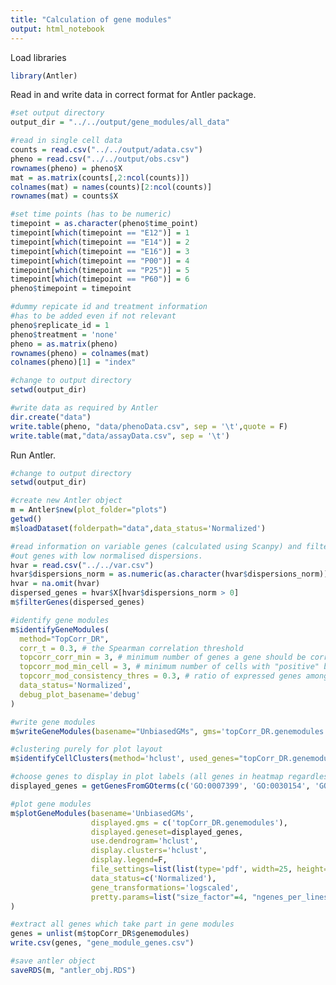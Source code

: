 ```yaml
---
title: "Calculation of gene modules"
output: html_notebook
---
```


Load libraries
```r
library(Antler)
```


Read in and write data in correct format for Antler package.
```r
#set output directory
output_dir = "../../output/gene_modules/all_data"

#read in single cell data
counts = read.csv("../../output/adata.csv")
pheno = read.csv("../../output/obs.csv")
rownames(pheno) = pheno$X
mat = as.matrix(counts[,2:ncol(counts)])
colnames(mat) = names(counts)[2:ncol(counts)]
rownames(mat) = counts$X

#set time points (has to be numeric)
timepoint = as.character(pheno$time_point)
timepoint[which(timepoint == "E12")] = 1
timepoint[which(timepoint == "E14")] = 2
timepoint[which(timepoint == "E16")] = 3
timepoint[which(timepoint == "P00")] = 4
timepoint[which(timepoint == "P25")] = 5
timepoint[which(timepoint == "P60")] = 6
pheno$timepoint = timepoint

#dummy repicate id and treatment information
#has to be added even if not relevant
pheno$replicate_id = 1
pheno$treatment = 'none'
pheno = as.matrix(pheno)
rownames(pheno) = colnames(mat)
colnames(pheno)[1] = "index"

#change to output directory
setwd(output_dir)

#write data as required by Antler
dir.create("data")
write.table(pheno, "data/phenoData.csv", sep = '\t',quote = F)
write.table(mat,"data/assayData.csv", sep = '\t')
```

Run Antler.
```r
#change to output directory
setwd(output_dir)

#create new Antler object
m = Antler$new(plot_folder="plots")
getwd()
m$loadDataset(folderpath="data",data_status='Normalized')

#read information on variable genes (calculated using Scanpy) and filter
#out genes with low normalised dispersions.
hvar = read.csv("../../var.csv")
hvar$dispersions_norm = as.numeric(as.character(hvar$dispersions_norm))
hvar = na.omit(hvar)
dispersed_genes = hvar$X[hvar$dispersions_norm > 0]
m$filterGenes(dispersed_genes)

#identify gene modules
m$identifyGeneModules(
  method="TopCorr_DR",
  corr_t = 0.3, # the Spearman correlation threshold
  topcorr_corr_min = 3, # minimum number of genes a gene should be correlated with
  topcorr_mod_min_cell = 3, # minimum number of cells with "positive" binarized level per gene module
  topcorr_mod_consistency_thres = 0.3, # ratio of expressed genes among "positive" cells per gene module
  data_status='Normalized',
  debug_plot_basename='debug'
)

#write gene modules
m$writeGeneModules(basename="UnbiasedGMs", gms='topCorr_DR.genemodules')

#clustering purely for plot layout
m$identifyCellClusters(method='hclust', used_genes="topCorr_DR.genemodules", data_status='Normalized')

#choose genes to display in plot labels (all genes in heatmap regardless)
displayed_genes = getGenesFromGOterms(c('GO:0007399', 'GO:0030154', 'GO:0016477'))

#plot gene modules
m$plotGeneModules(basename='UnbiasedGMs',
                  displayed.gms = c('topCorr_DR.genemodules'),
                  displayed.geneset=displayed_genes,
                  use.dendrogram='hclust',
                  display.clusters='hclust',
                  display.legend=F,
                  file_settings=list(list(type='pdf', width=25, height=35)),
                  data_status=c('Normalized'),
                  gene_transformations='logscaled',
                  pretty.params=list("size_factor"=4, "ngenes_per_lines" = 15, "side.height.fraction"=.05),
)

#extract all genes which take part in gene modules
genes = unlist(m$topCorr_DR$genemodules)
write.csv(genes, "gene_module_genes.csv")

#save antler object
saveRDS(m, "antler_obj.RDS")
```


